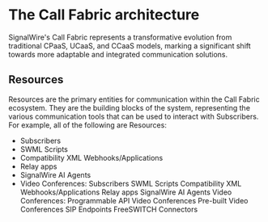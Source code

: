 # The Call Fabric architecture

SignalWire's Call Fabric represents a transformative evolution from traditional CPaaS, UCaaS, and CCaaS models, marking a significant shift towards more adaptable and integrated communication solutions. 

## Resources

Resources are the primary entities for communication within the Call Fabric ecosystem. They are the building blocks of the system, representing the various communication tools that can be used to interact with Subscribers. For example, all of the following are Resources:

- Subscribers
- SWML Scripts
- Compatibility XML Webhooks/Applications
- Relay apps
- SignalWire AI Agents
- Video Conferences:
    Subscribers
    SWML Scripts
    Compatibility XML Webhooks/Applications
    Relay apps
    SignalWire AI Agents
    Video Conferences:
        Programmable API Video Conferences
        Pre-built Video Conferences
    SIP Endpoints
    FreeSWITCH Connectors


